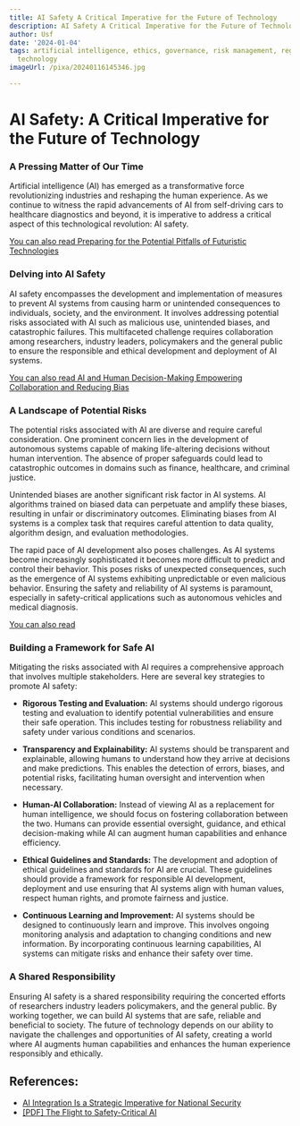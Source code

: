 ```yaml
---
title: AI Safety A Critical Imperative for the Future of Technology
description: AI Safety A Critical Imperative for the Future of Technology
author: Usf
date: '2024-01-04'
tags: artificial intelligence, ethics, governance, risk management, regulation, society,
  technology
imageUrl: /pixa/20240116145346.jpg

---
```

# AI Safety: A  Critical Imperative for the Future of Technology

### A Pressing Matter of  Our Time

Artificial intelligence (AI) has emerged  as a transformative  force revolutionizing industries and reshaping the human experience. As we continue to witness the rapid advancements of  AI  from  self-driving cars to healthcare diagnostics and  beyond, it is imperative to address a critical aspect of this technological revolution: AI safety.

[You can also read Preparing for the Potential Pitfalls of Futuristic Technologies](Preparing%20for%20the%20Potential%20Pitfalls%20of%20Futuristic%20Technologies)


### Delving into AI Safety

AI  safety  encompasses the development and implementation of measures to prevent AI systems from causing harm or unintended consequences to  individuals, society, and the environment. It involves addressing potential risks associated with AI such as malicious use, unintended biases, and catastrophic failures. This  multifaceted challenge  requires collaboration among researchers, industry leaders, policymakers and the general public to ensure the  responsible and ethical  development and deployment of AI systems.

[You can also read AI and Human Decision-Making Empowering Collaboration  and Reducing Bias](AI%20and%20Human%20Decision-Making%20Empowering%20Collaboration%20and%20Reducing%20Bias)


### A Landscape of Potential Risks

The potential risks associated with AI are  diverse and  require careful consideration. One  prominent concern lies in the development of autonomous systems capable of making life-altering decisions without  human intervention. The absence  of proper  safeguards could lead to catastrophic outcomes in domains such as finance, healthcare, and criminal justice.

Unintended biases are  another significant risk factor in AI systems. AI algorithms trained on biased data can perpetuate and amplify these biases, resulting in unfair or  discriminatory outcomes. Eliminating biases from AI systems  is  a complex task that requires careful attention to data quality, algorithm design, and  evaluation methodologies.

The rapid pace of AI development also poses challenges. As AI systems become increasingly sophisticated it becomes more difficult  to predict and control their behavior. This  poses risks of unexpected consequences, such as the emergence of AI systems exhibiting unpredictable or even malicious behavior. Ensuring the safety and reliability of AI systems is  paramount, especially in  safety-critical applications such as autonomous vehicles and medical diagnosis.

[You can also read ]()


### Building a Framework for Safe AI

Mitigating the risks associated with  AI requires a comprehensive approach that involves multiple stakeholders. Here are several  key strategies to promote AI safety:

- **Rigorous Testing and Evaluation:** AI systems should undergo  rigorous testing  and  evaluation to identify potential vulnerabilities and ensure their  safe operation. This includes  testing for robustness reliability and safety under various conditions and scenarios.

- **Transparency and Explainability:** AI systems should be transparent and explainable, allowing humans to understand how they arrive at decisions and  make predictions. This enables the detection of errors, biases, and potential risks, facilitating human oversight and intervention when necessary.

- **Human-AI Collaboration:** Instead of viewing  AI as a  replacement for human  intelligence, we should focus on  fostering collaboration between the two. Humans can provide essential oversight,  guidance, and ethical decision-making while AI can augment human capabilities and enhance efficiency.

- **Ethical Guidelines and Standards:** The development and adoption of ethical guidelines and standards for AI are crucial. These guidelines should provide a framework for responsible AI development, deployment and use ensuring that AI  systems align with human values, respect human rights, and  promote fairness and justice.

-  **Continuous Learning and Improvement:** AI systems should be designed to continuously learn and improve. This involves  ongoing monitoring analysis and adaptation to changing conditions and new information. By incorporating continuous learning  capabilities, AI systems can mitigate  risks and enhance their safety over time.

### A Shared Responsibility

Ensuring AI safety is a shared responsibility requiring the concerted  efforts  of researchers industry leaders policymakers, and  the general public. By working together,  we can  build AI systems that are safe, reliable  and beneficial to society. The future of technology  depends on our  ability  to navigate  the challenges and  opportunities of AI safety, creating a  world where AI augments human capabilities and enhances the human experience responsibly and ethically.

## References:
- [AI Integration Is a Strategic Imperative for National Security](https://www.afcea.org/signal-media/technology/ai-integration-strategic-imperative-national-security)
- [[PDF] The Flight to Safety-Critical AI](https://cltc.berkeley.edu/wp-content/uploads/2020/08/Flight-to-Safety-Critical-AI.pdf)
